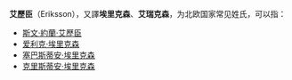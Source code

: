'''艾歷臣'''（Eriksson），又譯'''埃里克森'''、'''艾瑞克森'''，为北欧国家常见姓氏，可以指：
*[[斯文·約蘭·艾歷臣|斯文·約蘭·艾歷臣]]
*[[爱利克·埃里克森|爱利克·埃里克森]]
*[[塞巴斯蒂安·埃里克森|塞巴斯蒂安·埃里克森]]
*[[克里斯蒂安·埃里克森|克里斯蒂安·埃里克森]]
{{Disambiguation|Cat=三字姓氏消歧义}}